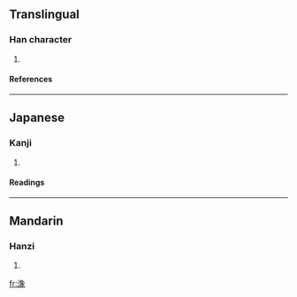 ==Translingual==
===Han character===
{{Han char|rn=85|rad=水|as=12|sn=15|four=3713<sub>2</sub>|canj=水弓日人 (ENAO)}}
# {{defn|Han|sort=水12}}
====References====
{{Han ref|kx=0648.350|dkj=18226|dj=1058.190|hdz=31726.110|uh=6F52|ud=28498|bh=E64D|bd=58957}}

----
==Japanese==
===Kanji===
{{ja-kanji|grade=|rs=水12}}
# {{defn|Japanese}} 
====Readings====
{{ja-readings|on=[[とう]] (tō), [[どう]] (dō), [[しょう]] (shō), [[ぞう]] (zō)|kun=[[ただよう]] (tadayou)}}

----
==Mandarin==
===Hanzi===
{{cmn-hanzi|pin=[[bō]] (bo1), [[dàng]] (dang4), [[fān]] (fan1), [[pán]] (pan2), [[pàn]] (pan4)|wg=po<sup>1</sup>, tang<sup>4</sup>, fan<sup>1</sup>, p'an<sup>2</sup>, p'an<sup>4</sup>}}
# {{defn|Mandarin}}

[[fr:潒]]